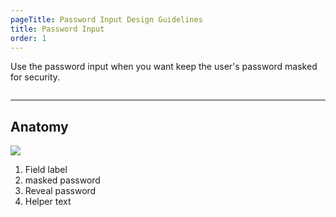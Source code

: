 ```yaml
---
pageTitle: Password Input Design Guidelines
title: Password Input
order: 1
---
```



<PageContent componentName="password_input" type="design">

<LeadParagraph>
  Use the password input when you want keep the user's password masked for security.
</LeadParagraph>

<figure>
  <div class="image-container">
    <img src="../../images/inputs/password-input-example.png" alt="" />
  </div>
</figure>

---

## Anatomy

![ ](../../images/inputs/password-input-anatomy.png)

1. Field label
1. masked password
1. Reveal password
1. Helper text

</PageContent>
